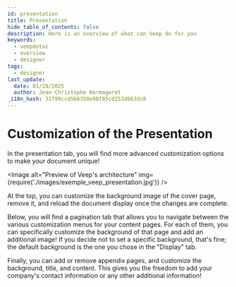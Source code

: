 ```yaml
---
id: presentation
title: Présentation
hide_table_of_contents: false
description: Here is an overview of what can Veep do for you
keywords:
  - veepdotai
  - overview
  - designer
tags:
  - designer
last_update:
  date: 01/28/2025
  author: Jean-Christophe Kermagoret
_i18n_hash: 31f99ccd566350e98f85cd2534963dc8
---
```

# Customization of the Presentation

In the presentation tab, you will find more advanced customization options to make your document unique!

<div class="zoom" style={{width: "640px"}}>


<Image alt="Preview of Veep's architecture" img={require('./images/exemple_veep_presentation.jpg')} />

</div>

At the top, you can customize the background image of the cover page, remove it, and reload the document display once the changes are complete.

Below, you will find a pagination tab that allows you to navigate between the various customization menus for your content pages. For each of them, you can specifically customize the background of that page and add an additional image! If you decide not to set a specific background, that's fine; the default background is the one you chose in the "Display" tab.

Finally, you can add or remove appendix pages, and customize the background, title, and content. This gives you the freedom to add your company's contact information or any other additional information!
